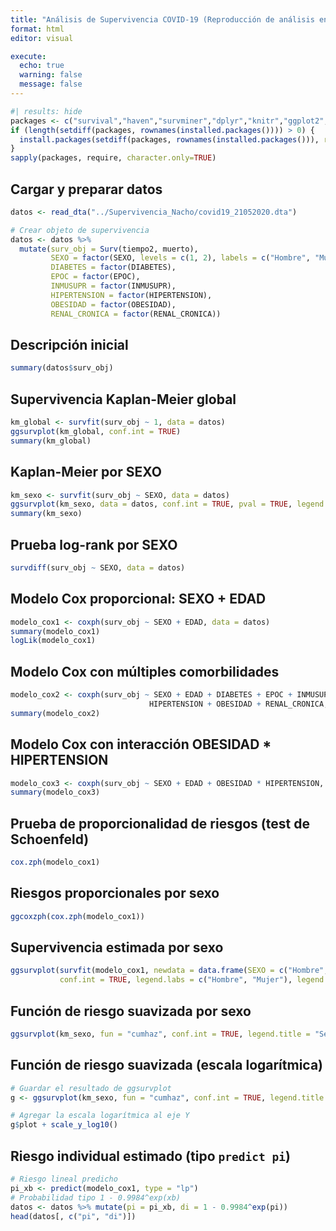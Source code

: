 ```yaml
---
title: "Análisis de Supervivencia COVID-19 (Reproducción de análisis en Stata)"
format: html
editor: visual

execute:
  echo: true
  warning: false
  message: false
---
```


```r
#| results: hide
packages <- c("survival","haven","survminer","dplyr","knitr","ggplot2","splines")
if (length(setdiff(packages, rownames(installed.packages()))) > 0) {
  install.packages(setdiff(packages, rownames(installed.packages())), repos = "http://cran.rstudio.com")
}
sapply(packages, require, character.only=TRUE)
```

## Cargar y preparar datos

```r
datos <- read_dta("../Supervivencia_Nacho/covid19_21052020.dta")

# Crear objeto de supervivencia
datos <- datos %>%
  mutate(surv_obj = Surv(tiempo2, muerto),
         SEXO = factor(SEXO, levels = c(1, 2), labels = c("Hombre", "Mujer")),
         DIABETES = factor(DIABETES),
         EPOC = factor(EPOC),
         INMUSUPR = factor(INMUSUPR),
         HIPERTENSION = factor(HIPERTENSION),
         OBESIDAD = factor(OBESIDAD),
         RENAL_CRONICA = factor(RENAL_CRONICA))
```

## Descripción inicial

```r
summary(datos$surv_obj)
```

## Supervivencia Kaplan-Meier global

```r
km_global <- survfit(surv_obj ~ 1, data = datos)
ggsurvplot(km_global, conf.int = TRUE)
summary(km_global)
```

## Kaplan-Meier por SEXO

```r
km_sexo <- survfit(surv_obj ~ SEXO, data = datos)
ggsurvplot(km_sexo, data = datos, conf.int = TRUE, pval = TRUE, legend.title = "Sexo")
summary(km_sexo)
```

## Prueba log-rank por SEXO

```r
survdiff(surv_obj ~ SEXO, data = datos)
```

## Modelo Cox proporcional: SEXO + EDAD

```r
modelo_cox1 <- coxph(surv_obj ~ SEXO + EDAD, data = datos)
summary(modelo_cox1)
logLik(modelo_cox1)
```

## Modelo Cox con múltiples comorbilidades

```r
modelo_cox2 <- coxph(surv_obj ~ SEXO + EDAD + DIABETES + EPOC + INMUSUPR + 
                               HIPERTENSION + OBESIDAD + RENAL_CRONICA, data = datos)
summary(modelo_cox2)
```

## Modelo Cox con interacción OBESIDAD \* HIPERTENSION

```r
modelo_cox3 <- coxph(surv_obj ~ SEXO + EDAD + OBESIDAD * HIPERTENSION, data = datos)
summary(modelo_cox3)
```

## Prueba de proporcionalidad de riesgos (test de Schoenfeld)

```r
cox.zph(modelo_cox1)
```

## Riesgos proporcionales por sexo

```r
ggcoxzph(cox.zph(modelo_cox1))
```

## Supervivencia estimada por sexo

```r
ggsurvplot(survfit(modelo_cox1, newdata = data.frame(SEXO = c("Hombre", "Mujer"), EDAD = mean(datos$EDAD, na.rm = TRUE))), data=datos,
           conf.int = TRUE, legend.labs = c("Hombre", "Mujer"), legend.title = "Sexo")
```

## Función de riesgo suavizada por sexo

```r
ggsurvplot(km_sexo, fun = "cumhaz", conf.int = TRUE, legend.title = "Sexo")
```

## Función de riesgo suavizada (escala logarítmica)

```r
# Guardar el resultado de ggsurvplot
g <- ggsurvplot(km_sexo, fun = "cumhaz", conf.int = TRUE, legend.title = "Sexo")

# Agregar la escala logarítmica al eje Y
g$plot + scale_y_log10()

```

## Riesgo individual estimado (tipo `predict pi`)

```r
# Riesgo lineal predicho
pi_xb <- predict(modelo_cox1, type = "lp")
# Probabilidad tipo 1 - 0.9984^exp(xb)
datos <- datos %>% mutate(pi = pi_xb, di = 1 - 0.9984^exp(pi))
head(datos[, c("pi", "di")])
```
